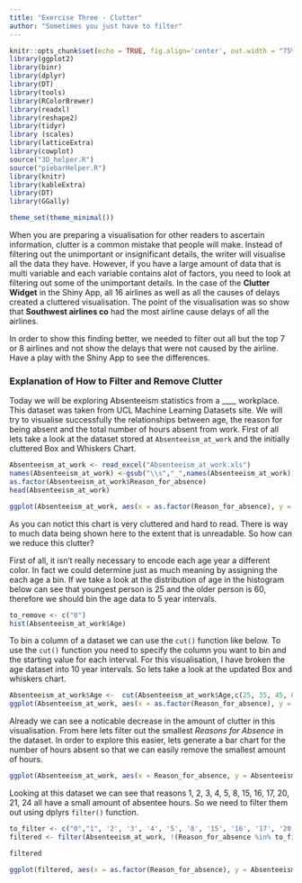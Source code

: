 ```yaml
---
title: "Exercise Three - Clutter"
author: "Sometimes you just have to filter"
---
```


```r
knitr::opts_chunk$set(echo = TRUE, fig.align='center', out.width = "75%", out.height = "75%", fig.width = 5, fig.height = 4)
library(ggplot2)
library(binr)
library(dplyr)
library(DT)
library(tools)
library(RColorBrewer)
library(readxl)
library(reshape2)
library(tidyr)
library (scales)
library(latticeExtra)
library(cowplot)
source("3D_helper.R")
source("piebarHelper.R")
library(knitr)
library(kableExtra)
library(DT)
library(GGally)

theme_set(theme_minimal())

```

When you are preparing a visualisation for other readers to ascertain information, clutter is a common mistake that people will make. Instead of filtering out the unimportant or insignificant details, the writer will visualise all the data they have. However, if you have a large amount of data that is multi variable and each variable contains alot of factors, you need to look at filtering out some of the unimportant details. In the case of the **Clutter Widget** in the Shiny App, all 16 airlines as well as all the causes of delays created a cluttered visualisation. The point of the visualisation was so show that **Southwest airlines co** had the most airline cause delays of all the airlines. 

In order to show this finding better, we needed to filter out all but the top 7 or 8 airlines and not show the delays that were not caused by the airline. Have a play with the Shiny App to see the differences. 

### Explanation of How to Filter and Remove Clutter

Today we will be exploring Absenteeism statistics from a ____ workplace. This dataset was taken from UCL Machine Learning Datasets site. We will try to visualise successfully the relationships between age, the reason for being absent and the total number of hours absent from work. First of all lets take a look at the dataset stored at `Absenteeism_at_work` and the initially cluttered Box and Whiskers Chart. 

```r
Absenteeism_at_work <- read_excel("Absenteeism_at_work.xls")
names(Absenteeism_at_work) <-gsub("\\s","_",names(Absenteeism_at_work))
as.factor(Absenteeism_at_work$Reason_for_absence)
head(Absenteeism_at_work)
```

```r
ggplot(Absenteeism_at_work, aes(x = as.factor(Reason_for_absence), y = Absenteeism_time_in_hours, fill= as.factor(Age))) + geom_boxplot() 
```
As you can notict this chart is very cluttered and hard to read. There is way to much data being shown here to the extent that is unreadable. So how can we reduce this clutter? 

First of all, it isn't really necessary to encode each age year a different color. In fact we could determine just as much meaning by assigning the each age a bin. If we take a look at the distribution of age in the histogram below can see that youngest person is 25 and the older person is 60, therefore we should bin the age data to 5 year intervals.  

```r
to_remove <- c("0")
hist(Absenteeism_at_work$Age)
```
To bin a column of a dataset we can use the `cut()` function like below. To use the `cut()` function you need to specify the column you want to bin and the starting value for each interval. For this visualisation, I have broken the age dataset into 10 year intervals. So lets take a look at the updated Box and whiskers chart. 

```r
Absenteeism_at_work$Age <-  cut(Absenteeism_at_work$Age,c(25, 35, 45, 60))
ggplot(Absenteeism_at_work, aes(x = as.factor(Reason_for_absence), y = Absenteeism_time_in_hours, fill= as.factor(Age))) + geom_boxplot(outlier.shape = NA) 
```
Already we can see a noticable decrease in the amount of clutter in this visualisation. From here lets filter out the smallest *Reasons for Absence* in the dataset. In order to explore this easier, lets generate a bar chart for the number of hours absent so that we can easily remove the smallest amount of hours. 
```r
ggplot(Absenteeism_at_work, aes(x = Reason_for_absence, y = Absenteeism_time_in_hours)) + geom_bar(stat = "identity") + scale_x_continuous(breaks = seq(0,28, 1 )) + theme(axis.text.x = element_text(angle = 90))
```
Looking at this dataset we can see that reasons 1, 2, 3, 4, 5, 8, 15, 16, 17, 20, 21, 24 all have a small amount of absentee hours. So we need to filter them out using dplyrs `filter()` function. 

```r
to_filter <- c("0","1", '2', '3', '4', '5', '8', '15', '16', '17', '20', '21', '24')
filtered <- filter(Absenteeism_at_work, !(Reason_for_absence %in% to_filter))

filtered
```


```r
ggplot(filtered, aes(x = as.factor(Reason_for_absence), y = Absenteeism_time_in_hours, fill= as.factor(Age))) + geom_boxplot(outlier.shape = NA) + coord_cartesian(ylim = c(0, 100))  
```

